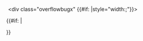 <templatestyles src="ShareCSS/overflowbugx.css" />
<div class="thumb" style="margin: 0 5px; clear: both; width: 100%;">
<div class="overflowbugx" {{#if: {{{2}}}|style="width:{{{2|}}};"}}>{{Template:{{{1}}}}}
</div>
{{#if: {{{3}}}|<div class="thumbcaption" style="margin: 0 5px; font-size:90%">{{{3|}}}</div>}}</div><noinclude>

{{documentation}}
</noinclude>